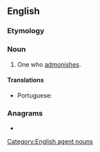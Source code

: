 ==English==

===Etymology===
{{suffix|en|admonish|er}}

===Noun===
{{en-noun}}

# One who [[admonish|admonishes]].

====Translations====
{{trans-top|one who admonishes}}
* Portuguese: {{t+|pt|admoestador|m}}
{{trans-mid}}
{{trans-bottom}}

===Anagrams===
* {{anagrams|en|a=adehimnors|harmonised|rhamnoside|rhodamines}}

[[Category:English agent nouns]]